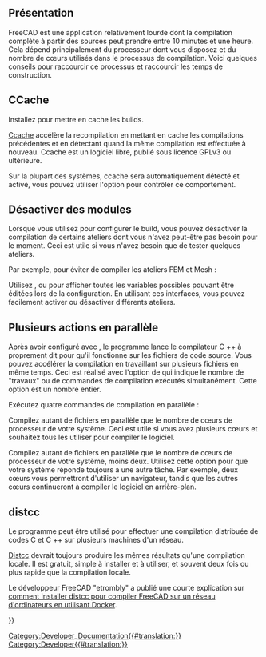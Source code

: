 <languages/>

{{Docnav/fr
|[[FreeCAD_Docker_CLI_mode/fr|FreeCAD Docker mode CLI]]
|[[Third_Party_Libraries/fr|Librairies tierces]]
}}

{{TOCright}}

<span id="Overview"></span>
== Présentation == 

FreeCAD est une application relativement lourde dont la compilation complète à partir des sources peut prendre entre 10 minutes et une heure. Cela dépend principalement du processeur dont vous disposez et du nombre de cœurs utilisés dans le processus de compilation. Voici quelques conseils pour raccourcir ce processus et raccourcir les temps de construction.

== CCache ==

Installez {{incode|ccache}} pour mettre en cache les builds.

[https://ccache.dev/ Ccache] accélère la recompilation en mettant en cache les compilations précédentes et en détectant quand la même compilation est effectuée à nouveau. Ccache est un logiciel libre, publié sous licence GPLv3 ou ultérieure.

Sur la plupart des systèmes, ccache sera automatiquement détecté et activé, vous pouvez utiliser l'option {{incode|FREECAD_USE_CCACHE}} {{incode|cmake}} pour contrôler ce comportement.

<span id="Disable_modules"></span>
== Désactiver des modules ==

Lorsque vous utilisez {{incode|cmake}} pour configurer le build, vous pouvez désactiver la compilation de certains ateliers dont vous n'avez peut-être pas besoin pour le moment. Ceci est utile si vous n'avez besoin que de tester quelques ateliers.

Par exemple, pour éviter de compiler les ateliers FEM et Mesh :

{{Code|code=
cmake -DBUILD_FEM=OFF -DBUILD_MESH=OFF ../freecad-source
}}

Utilisez {{incode|cmake-gui}}, {{incode|cmake-curses-gui}} ou {{incode|cmake-qt-gui}} pour afficher toutes les variables possibles pouvant être éditées lors de la configuration. En utilisant ces interfaces, vous pouvez facilement activer ou désactiver différents ateliers.

<span id="Number_of_jobs_in_parallel"></span>
== Plusieurs actions en parallèle ==

Après avoir configuré avec {{incode|cmake}}, le programme {{incode|make}} lance le compilateur C ++ à proprement dit pour qu'il fonctionne sur les fichiers de code source. Vous pouvez accélérer la compilation en travaillant sur plusieurs fichiers en même temps. Ceci est réalisé avec l'option {{incode|-j}} de {{incode|make}} qui indique le nombre de "travaux" ou de commandes de compilation exécutés simultanément. Cette option est un nombre entier.

Exécutez quatre commandes de compilation en parallèle :

{{Code|code=
make -j4
}}

Compilez autant de fichiers en parallèle que le nombre de cœurs de processeur de votre système. Ceci est utile si vous avez plusieurs cœurs et souhaitez tous les utiliser pour compiler le logiciel.

{{code|code=
make -j$(nproc)
}}

Compilez autant de fichiers en parallèle que le nombre de cœurs de processeur de votre système, moins deux. Utilisez cette option pour que votre système réponde toujours à une autre tâche. Par exemple, deux cœurs vous permettront d'utiliser un navigateur, tandis que les autres cœurs continueront à compiler le logiciel en arrière-plan.

{{code|code=
make -j$(nproc --ignore=2)
}}

== distcc ==

Le programme {{incode|distcc}} peut être utilisé pour effectuer une compilation distribuée de codes C et C ++ sur plusieurs machines d'un réseau.

[https://www.distcc.org/ Distcc] devrait toujours produire les mêmes résultats qu'une compilation locale. Il est gratuit, simple à installer et à utiliser, et souvent deux fois ou plus rapide que la compilation locale.

Le développeur FreeCAD "etrombly" a publié une courte explication sur [https://forum.freecadweb.org/viewtopic.php?f=4&t=50810&p=459142#p458614 comment installer distcc pour compiler FreeCAD sur un réseau d'ordinateurs en utilisant Docker].


{{Docnav/fr
|[[FreeCAD_Docker_CLI_mode/fr|FreeCAD Docker mode CLI]]
|[[Third_Party_Libraries/fr|Librairies tierces]]
}}

{{Userdocnavi{{#translation:}}}}
[[Category:Developer_Documentation{{#translation:}}]]
[[Category:Developer{{#translation:}}]]